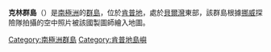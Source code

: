 {{unreferenced|time=2013-10-27T04:52:37+00:00}}
{{coord|67|10|S|58|30|E|source:GNIS|display=title}}

'''克林群島'''（{{lang-en|Kring Islands}}）是[[南極洲|南極洲]]的[[群島|群島]]，位於[[肯普地|肯普地]]，處於[[貝爾灣|貝爾灣]]東部，該群島根據[[挪威|挪威]]探險隊拍攝的空中照片被該國製圖師繪入地圖。

{{DEFAULTSORT:Kring Islands}}
[[Category:南極洲群島|Category:南極洲群島]]
[[Category:肯普地島嶼|Category:肯普地島嶼]]


{{KempLand-geo-stub}}